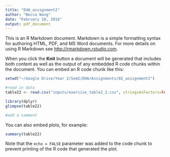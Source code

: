 ```yaml
---
title: "EHA_assignment2"
author: "Becca Wang"
date: "February 18, 2016"
output: pdf_document
---
```


This is an R Markdown document. Markdown is a simple formatting syntax for authoring HTML, PDF, and MS Word documents. For more details on using R Markdown see <http://rmarkdown.rstudio.com>.

When you click the **Knit** button a document will be generated that includes both content as well as the output of any embedded R code chunks within the document. You can embed an R code chunk like this:

```r
setwd("~/Google Drive/Year 2/Sem2/EHA/Assignments/02_assignment2")

#read in data
table22 <- read.csv("inputs/exercise_table2_2.csv", stringsAsFactors=FALSE, sep=",", colClasses=c("ageinterval"="character"))

library(dplyr)
glimpse(table22)

#add a comment
```

You can also embed plots, for example:

```r
summary(table22)
```

Note that the `echo = FALSE` parameter was added to the code chunk to prevent printing of the R code that generated the plot.

